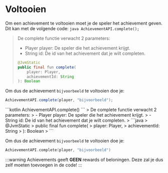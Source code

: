 
# Voltooien

Om een achievement te voltooien moet je de speler het achievement geven. Dit kan met de volgende code:
<Tabs groupId='language' queryString>
  <TabItem value="java" label="Java" default>
    ```java
    AchievementAPI.complete();
    ```
> De complete functie verwacht 2 parameters:
> - Player player: De speler die het achievement krijgt.
> - String id: De id van het achievement dat je wilt completen.
> ```java
> @JvmStatic
> public final fun complete(
>     player: Player,
>     achievementId: String
> ): Boolean
> ```

Om dus de achievement `bijvoorbeeld` te voltooien doe je:
```java
AchievementAPI.complete(player, "bijvoorbeeld");
```
  </TabItem>
  <TabItem value="kotlin" label="Kotlin">
    ```kotlin
    AchievementAPI.complete()
    ```
> De complete functie verwacht 2 parameters:
> - Player player: De speler die het achievement krijgt.
> - String id: De id van het achievement dat je wilt completen.
> ```java
> @JvmStatic
> public final fun complete(
>     player: Player,
>     achievementId: String
> ): Boolean
> ```

Om dus de achievement `bijvoorbeeld` te voltooien doe je:
```kotlin
AchievementAPI.complete(player, "bijvoorbeeld")
```

</TabItem>
</Tabs>

:::warning
Achievements geeft **GEEN** rewards of beloningen. Deze zal je dus zelf moeten toevoegen in de code!
:::